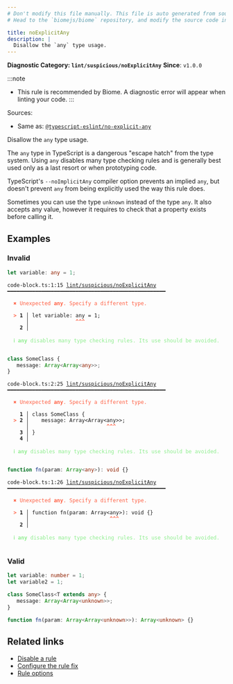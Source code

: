 ```yaml
---
# Don't modify this file manually. This file is auto generated from source, and you will lose your changes next time the website is built.
# Head to the `biomejs/biome` repository, and modify the source code in there.

title: noExplicitAny
description: |
  Disallow the `any` type usage.
---
```


**Diagnostic Category: `lint/suspicious/noExplicitAny`**
<Tabs>
<TabItem label="TypeScript and TSX" icon="seti:typescript">
**Since**: `v1.0.0`

:::note
- This rule is recommended by Biome. A diagnostic error will appear when linting your code.
:::

Sources: 
- Same as: <a href="https://typescript-eslint.io/rules/no-explicit-any" target="_blank"><code>@typescript-eslint/no-explicit-any</code></a>

Disallow the `any` type usage.

The `any` type in TypeScript is a dangerous "escape hatch" from the type system.
Using `any` disables many type checking rules and is generally best used only as a last resort or when prototyping code.

TypeScript's `--noImplicitAny` compiler option prevents an implied `any`,
but doesn't prevent `any` from being explicitly used the way this rule does.

Sometimes you can use the type `unknown` instead of the type `any`.
It also accepts any value, however it requires to check that a property exists before calling it.

## Examples

### Invalid

```ts
let variable: any = 1;
```

<pre class="language-text"><code class="language-text">code-block.ts:1:15 <a href="https://biomejs.dev/linter/rules/no-explicit-any">lint/suspicious/noExplicitAny</a> ━━━━━━━━━━━━━━━━━━━━━━━━━━━━━━━━━━━━━━━━━━━━━━━━━━━<br /><br />  <strong><span style="color: Tomato;">✖</span></strong> <span style="color: Tomato;">Unexpected </span><span style="color: Tomato;"><strong>any</strong></span><span style="color: Tomato;">. Specify a different type.</span><br />  <br />  <strong><span style="color: Tomato;">&gt;</span></strong> <strong>1 │ </strong>let variable: any = 1;<br />   <strong>   │ </strong>              <strong><span style="color: Tomato;">^</span></strong><strong><span style="color: Tomato;">^</span></strong><strong><span style="color: Tomato;">^</span></strong><br />    <strong>2 │ </strong><br />  <br />  <strong><span style="color: lightgreen;">ℹ</span></strong> <span style="color: lightgreen;"><strong>any</strong></span><span style="color: lightgreen;"> disables many type checking rules. Its use should be avoided.</span><br />  <br /></code></pre>

```ts
class SomeClass {
   message: Array<Array<any>>;
}
```

<pre class="language-text"><code class="language-text">code-block.ts:2:25 <a href="https://biomejs.dev/linter/rules/no-explicit-any">lint/suspicious/noExplicitAny</a> ━━━━━━━━━━━━━━━━━━━━━━━━━━━━━━━━━━━━━━━━━━━━━━━━━━━<br /><br />  <strong><span style="color: Tomato;">✖</span></strong> <span style="color: Tomato;">Unexpected </span><span style="color: Tomato;"><strong>any</strong></span><span style="color: Tomato;">. Specify a different type.</span><br />  <br />    <strong>1 │ </strong>class SomeClass &#123;<br />  <strong><span style="color: Tomato;">&gt;</span></strong> <strong>2 │ </strong>   message: Array&lt;Array&lt;any&gt;&gt;;<br />   <strong>   │ </strong>                        <strong><span style="color: Tomato;">^</span></strong><strong><span style="color: Tomato;">^</span></strong><strong><span style="color: Tomato;">^</span></strong><br />    <strong>3 │ </strong>&#125;<br />    <strong>4 │ </strong><br />  <br />  <strong><span style="color: lightgreen;">ℹ</span></strong> <span style="color: lightgreen;"><strong>any</strong></span><span style="color: lightgreen;"> disables many type checking rules. Its use should be avoided.</span><br />  <br /></code></pre>

```ts
function fn(param: Array<any>): void {}
```

<pre class="language-text"><code class="language-text">code-block.ts:1:26 <a href="https://biomejs.dev/linter/rules/no-explicit-any">lint/suspicious/noExplicitAny</a> ━━━━━━━━━━━━━━━━━━━━━━━━━━━━━━━━━━━━━━━━━━━━━━━━━━━<br /><br />  <strong><span style="color: Tomato;">✖</span></strong> <span style="color: Tomato;">Unexpected </span><span style="color: Tomato;"><strong>any</strong></span><span style="color: Tomato;">. Specify a different type.</span><br />  <br />  <strong><span style="color: Tomato;">&gt;</span></strong> <strong>1 │ </strong>function fn(param: Array&lt;any&gt;): void &#123;&#125;<br />   <strong>   │ </strong>                         <strong><span style="color: Tomato;">^</span></strong><strong><span style="color: Tomato;">^</span></strong><strong><span style="color: Tomato;">^</span></strong><br />    <strong>2 │ </strong><br />  <br />  <strong><span style="color: lightgreen;">ℹ</span></strong> <span style="color: lightgreen;"><strong>any</strong></span><span style="color: lightgreen;"> disables many type checking rules. Its use should be avoided.</span><br />  <br /></code></pre>

### Valid

```ts
let variable: number = 1;
let variable2 = 1;
```

```ts
class SomeClass<T extends any> {
   message: Array<Array<unknown>>;
}
```

```ts
function fn(param: Array<Array<unknown>>): Array<unknown> {}
```

## Related links

- [Disable a rule](/linter/#disable-a-lint-rule)
- [Configure the rule fix](/linter#configure-the-rule-fix)
- [Rule options](/linter/#rule-options)

</TabItem>
</Tabs>

